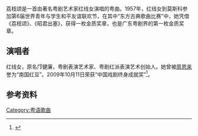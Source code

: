 荔枝颂是一首由著名粤剧艺术家红线女演唱的粤曲。1957年，红线女到莫斯科参加第6届世界青年与学生和平友谊联欢节，在其中“东方古典歌曲比赛”中，她凭借《荔枝颂》、《昭君出塞》，获得一枚金质奖章，也是广东粤剧界的第一枚金质奖章。

==演唱者==
红线女，原名邝健廉，粤剧表演艺术家、粤剧红派表演艺术创始人。她曾被[[周恩来|周恩来]]誉为“南国红豆”。2009年10月11日荣获“中国戏剧终身成就奖”<ref>{{Cite web |url=http://www.xijucn.com/html/yue/20091013/11627.html |title=红线女获中国戏剧终身成就奖 |accessdate=2014-12-19 |archive-date=2014-12-19 |archive-url=https://web.archive.org/web/20141219151434/http://www.xijucn.com/html/yue/20091013/11627.html |dead-url=no }}</ref>。

==参考资料==
{{reflist}}

[[Category:粤语歌曲|Category:粤语歌曲]]